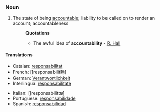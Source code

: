 ===Noun===
#The state of being [[accountable]]; liability to be called on to render an account; accountableness
#:'''Quotations'''
#:*The awful idea of '''accountability''' - [[R. Hall]]

====Translations====
{{top}}
* Catalan: [[responsabilitat]] {{f}}
* French: [[responsabilit黝] {{f}}
* German: [[Verantwortlichkeit]]
* Interlingua: [[responsabilitate]]
{{mid}}
* Italian: [[responsabilitໝ] {{f}}
* Portuguese: [[responsabilidade]] {{f}}
* Spanish: [[responsabilidad]] {{f}}
{{bottom}}